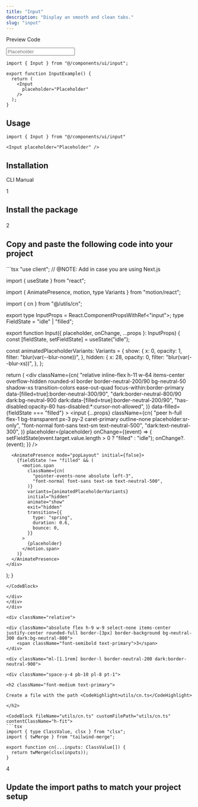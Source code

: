 ```yaml
---
title: "Input"
description: "Display an smooth and clean tabs."
slug: "input"
---
```


<Tabs defaultValue="preview">

<div className="flex items-center justify-between border-b dark:border-neutral-800/60 border-neutral-300/50 pr-3">

<TabsList>
	<TabsTrigger value="preview">Preview</TabsTrigger>
	<TabsTrigger value="code">Code</TabsTrigger>
</TabsList>

<CopyCode 
	code="input"
	example={true}
	mode="text"
/>

</div>

<TabsContent value="preview">

<ComponentView className="h-[223px] flex items-center justify-center">

<Input placeholder="Placeholder" />

</ComponentView>

</TabsContent>

<TabsContent value="code">

<CodeBlock contentClassName="h-fit">

```tsx
import { Input } from "@/components/ui/input";

export function InputExample() {
  return (
    <Input 
      placeholder="Placeholder"
    />
  );
}
```

</CodeBlock>

</TabsContent>

</Tabs>

<div className="space-y-2 pt-4">

<div className="pb-3 border-b dark:border-neutral-800/60 border-neutral-300/50">

## Usage

</div>

<CodeBlock className="mt-6" contentClassName="h-fit">

```tsx
import { Input } from "@/components/ui/input"
```
</CodeBlock>

<CodeBlock className="mt-4" contentClassName="h-fit">

```tsx
<Input placeholder="Placeholder" />
```
</CodeBlock>

</div>

<div className="space-y-2 pt-6">

## Installation

<Tabs defaultValue="cli">

<div className="flex items-center justify-between border-b dark:border-neutral-800/60 border-neutral-300/50 pr-3">

<TabsList>
	<TabsTrigger value="cli">CLI</TabsTrigger>
	<TabsTrigger value="manual">Manual</TabsTrigger>
</TabsList>

</div>

<TabsContent value="cli">

<CommandBlock 
	npmCommand="npx @luxeui/ui add input" 
	pnpmCommand="pnpm dlx @luxeui/ui add input" 
	yarnCommand="npx @luxeui/ui add input" 
	bunCommand="bunx --bun @luxeui/ui add input" 
/>

</TabsContent>

<TabsContent value="manual">

<div>

<div className="relative">

<div className="absolute flex h-9 w-9 select-none items-center justify-center rounded-full border-[3px] border-background bg-neutral-300 dark:bg-neutral-800">
	<span className="font-semibold text-primary">1</span>
</div>

<div className="ml-[1.1rem] border-l border-neutral-200 dark:border-neutral-900">
	
<div className="space-y-4 pb-10 pl-8 pt-1">

<h2 className="font-medium text-primary">

Install the package

</h2>

<CommandBlock 
	npmCommand="npm install motion clsx tailwind-merge" 
	pnpmCommand="pnpm add motion clsx tailwind-merge" 
	yarnCommand="yarn add motion clsx tailwind-merge" 
	bunCommand="bun add motion clsx tailwind-merge" 
/>

</div>
</div>
</div>

<div className="relative">

<div className="absolute flex h-9 w-9 select-none items-center justify-center rounded-full border-[3px] border-background bg-neutral-300 dark:bg-neutral-800">
	<span className="font-semibold text-primary">2</span>
</div>

<div className="ml-[1.1rem] border-l border-neutral-200 dark:border-neutral-900">
	
<div className="space-y-4 pb-10 pl-8 pt-1">

<h2 className="font-medium text-primary">

Copy and paste the following code into your project

</h2>

<CodeBlock fileName="input.tsx">
```tsx
"use client"; // @NOTE: Add in case you are using Next.js

import { useState } from "react";

import { AnimatePresence, motion, type Variants } from "motion/react";

import { cn } from "@/utils/cn";

export type InputProps = React.ComponentPropsWithRef<"input">;
type FieldState = "idle" | "filled";

export function Input({ placeholder, onChange, ...props }: InputProps) {
  const [fieldState, setFieldState] = useState<FieldState>("idle");

  const animatedPlaceholderVariants: Variants = {
    show: {
      x: 0,
      opacity: 1,
      filter: "blur(var(--blur-none))",
    },
    hidden: {
      x: 28,
      opacity: 0,
      filter: "blur(var(--blur-xs))",
    },
  };

  return (
    <div
      className={cn(
        "relative inline-flex h-11 w-64 items-center overflow-hidden rounded-xl border border-neutral-200/90 bg-neutral-50 shadow-xs transition-colors ease-out-quad focus-within:border-primary data-[filled=true]:border-neutral-300/90",
        "dark:border-neutral-800/90 dark:bg-neutral-900 dark:data-[filled=true]:border-neutral-200/90",
        "has-disabled:opacity-80 has-disabled:*:cursor-not-allowed",
      )}
      data-filled={fieldState === "filled"}
    >
      <input
        {...props}
        className={cn(
          "peer h-full flex-1 bg-transparent px-3 py-2 caret-primary outline-none placeholder:sr-only",
          "font-normal font-sans text-sm text-neutral-500",
          "dark:text-neutral-300",
        )}
        placeholder={placeholder}
        onChange={(event) => {
          setFieldState(event.target.value.length > 0 ? "filled" : "idle");
          onChange?.(event);
        }}
      />

      <AnimatePresence mode="popLayout" initial={false}>
        {fieldState !== "filled" && (
          <motion.span
            className={cn(
              "pointer-events-none absolute left-3",
              "font-normal font-sans text-sm text-neutral-500",
            )}
            variants={animatedPlaceholderVariants}
            initial="hidden"
            animate="show"
            exit="hidden"
            transition={{
              type: "spring",
              duration: 0.6,
              bounce: 0,
            }}
          >
            {placeholder}
          </motion.span>
        )}
      </AnimatePresence>
    </div>
  );
}
```
</CodeBlock>

</div>
</div>
</div>

<div className="relative">

<div className="absolute flex h-9 w-9 select-none items-center justify-center rounded-full border-[3px] border-background bg-neutral-300 dark:bg-neutral-800">
	<span className="font-semibold text-primary">3</span>
</div>

<div className="ml-[1.1rem] border-l border-neutral-200 dark:border-neutral-900">
	
<div className="space-y-4 pb-10 pl-8 pt-1">

<h2 className="font-medium text-primary">

Create a file with the path <CodeHighlight>utils/cn.ts</CodeHighlight>

</h2>

<CodeBlock fileName="utils/cn.ts" customFilePath="utils/cn.ts" contentClassName="h-fit">
```tsx
import { type ClassValue, clsx } from "clsx";
import { twMerge } from "tailwind-merge";

export function cn(...inputs: ClassValue[]) {
  return twMerge(clsx(inputs));
}
```
</CodeBlock>

</div>
</div>
</div>

<div className="relative">

<div className="absolute flex h-9 w-9 select-none items-center justify-center rounded-full border-[3px] border-background bg-neutral-300 dark:bg-neutral-800">
	
<span className="font-semibold text-primary">4</span>

</div>

<div className="ml-[1.1rem] border-l border-neutral-200 dark:border-neutral-900">

<div className="space-y-4 pl-8 pt-1">

<h2 className="font-medium text-primary">

Update the import paths to match your project setup

</h2>

</div>
</div>
</div>
</div>

</TabsContent>

</Tabs>

</div>